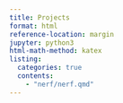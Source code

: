 ```yaml
---
title: Projects 
format: html
reference-location: margin
jupyter: python3
html-math-method: katex
listing:
  categories: true
  contents:
    - "nerf/nerf.qmd" 
---
```


